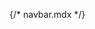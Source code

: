 {/* navbar.mdx */}


<Meta of={comStories} name="Docs"/>

<Title />
<Subtitle />
<Description />


<Primary />

## Properties
<Controls />

<Stories of={comStories} />

## Attributes:
* `attributes`: HTML attributes for the Spinner element.

## Slots:
* `branding`: Site branding.
* `navigation`: site navigation.


## Source code
[//]: # (Twig Template source code)
<Source code={templateSource} />
